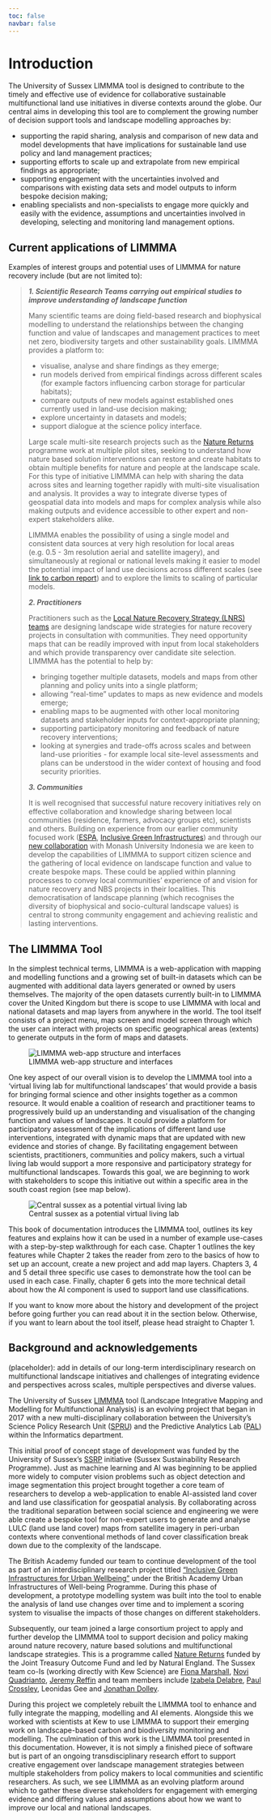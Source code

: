 ```yaml
---
toc: false
navbar: false
---
```


# Introduction {.unnumbered}

The University of Sussex LIMMMA tool is designed to contribute to the timely and effective use of evidence for collaborative sustainable multifunctional land use initiatives in diverse contexts around the globe. Our central aims in developing this tool are to complement the growing number of decision support tools and landscape modelling approaches by:

- supporting the rapid sharing, analysis and comparison of new data and model developments that have implications for sustainable land use  policy and land management practices;
- supporting efforts to scale up and extrapolate from new empirical findings as appropriate;
- supporting engagement with the uncertainties involved and comparisons with existing data sets and model outputs to inform bespoke decision making;
- enabling specialists and non-specialists to engage more quickly and easily with the evidence, assumptions and uncertainties involved in developing, selecting and monitoring land management options.

## Current applications of LIMMMA {.unnumbered}

Examples of interest groups and potential uses of LIMMMA for nature recovery include (but are not limited to):

> ***1. Scientific Research Teams carrying out empirical studies to improve understanding of landscape function***
>
> Many scientific teams are doing field-based research and biophysical modelling to understand the relationships between the changing function and value of landscapes and management practices to meet net zero, biodiversity targets and other sustainability goals. LIMMMA provides a platform to:
>
> - visualise, analyse and share findings as they emerge;
> - run models derived from empirical findings across different scales (for example factors influencing carbon storage for particular habitats);
> - compare outputs of new models against established ones currently used in land-use decision making;
> - explore uncertainty in datasets and models;
> - support dialogue at the science policy interface.
>
> Large scale multi-site research projects such as the [Nature Returns](https://publications.naturalengland.org.uk/publication/5924090708492288) programme work at multiple pilot sites, seeking to understand how nature based solution interventions can restore and create habitats to obtain multiple benefits for nature and people at the landscape scale. For this type of initiative LIMMMA can help with sharing the data across sites and learning together rapidly with multi-site visualisation and analysis. It provides a way to integrate diverse types of geospatial data into models and maps for complex analysis while also making outputs and evidence accessible to other expert and non-expert stakeholders alike. 
>
> LIMMMA enables the possibility of using a single model and consistent data sources at very high resolution for local areas (e.g. 0.5 - 3m resolution aerial and satellite imagery), and simultaneously at regional or national levels making it easier to model the potential impact of land use decisions across different scales (see [link to carbon report]()) and to explore the limits to scaling of particular models.
>
> ***2. Practitioners***
>
> Practitioners such as the [Local Nature Recovery Strategy (LNRS) teams](https://www.sussexnaturerecovery.org.uk) are designing landscape wide strategies for nature recovery projects in consultation with communities. They need opportunity maps that can be readily improved with input from local stakeholders and which provide transparency over candidate site selection. LIMMMA has the potential to help by:
>
> - bringing together multiple datasets, models and maps from other planning and policy units into a single platform;
> - allowing "real-time" updates to maps as new evidence and models emerge; 
> - enabling maps to be augmented with other local monitoring datasets and stakeholder inputs for context-appropriate planning;
> - supporting participatory monitoring and feedback of nature recovery interventions;
> - looking at synergies and trade-offs across scales and between land-use priorities - for example local site-level assessments and plans can be understood in the wider context of housing and food security priorities.
>
> ***3. Communities***
>
> It is well recognised that successful nature recovery initiatives rely on effective collaboration and knowledge sharing between local communities (residence, farmers, advocacy groups etc), scientists and others. Building on experience from our earlier community focused work ([ESPA](https://www.espa.ac.uk/projects/ne-l001292-1), [Inclusive Green Infrastructures](https://agri-food-transformations.netlify.app/)) and through our [new collaboration](https://www.gcbc.org.uk/project/exploring-sustainable-land-use-pathways-for-ecosystems-food-security-and-poverty-alleviation-opportunities-for-indonesias-food-estate-programme/) with Monash University Indonesia we are keen to develop the capabilities of LIMMMA to support citizen science and the gathering of local evidence on landscape function and value to create bespoke maps. These could be applied within planning processes to convey local communities' experience of and vision for nature recovery and NBS projects in their localities. This democratisation of landscape planning (which recognises the diversity of biophysical and socio-cultural landscape values) is central to strong community engagement and achieving realistic and lasting interventions.

## The LIMMMA Tool

In the simplest technical terms, LIMMMA is a web-application with mapping and modelling functions and a growing set of built-in datasets which can be augmented with additional data layers generated or owned by users themselves. The majority of the open datasets currently built-in to LIMMMA cover the United Kingdom but there is scope to use LIMMMA with local and national datasets and map layers from anywhere in the world. The tool itself consists of a project menu, map screen and model screen through which the user can interact with projects on specific geographical areas (extents) to generate outputs in the form of maps and datasets.

![LIMMMA web-app structure and interfaces](images/project-extent-map-model-output.png)

One key aspect of our overall vision is to develop the LIMMMA tool into a 'virtual living lab for multifunctional landscapes' that would provide a basis for bringing formal science and other insights together as a common resource. It would enable a coalition of research and practitioner teams to progressively build up an understanding and visualisation of the changing function and values of landscapes. It could provide a platform for participatory assessment of the implications of different land use interventions, integrated with dynamic maps that are updated with new evidence and stories of change. By facilitating engagement between scientists, practitioners, communities and policy makers, such a virtual living lab would support a more responsive and participatory strategy for multifunctional landscapes. Towards this goal, we are beginning to work with stakeholders to scope this initiative out within a specific area in the south coast region (see map below).

![Central sussex as a potential virtual living lab](images/index-intro/central-sussex.png)

This book of documentation introduces the LIMMMA tool, outlines its key features and explains how it can be used in a number of example use-cases with a step-by-step walkthrough for each case.
Chapter 1 outlines the key features while Chapter 2 takes the reader from zero to the basics of how to set up an account, create a new project and add map layers.
Chapters 3, 4 and 5 detail three specific use cases to demonstrate how the tool can be used in each case.
Finally, chapter 6 gets into the more technical detail about how the AI component is used to support land use classifications.

If you want to know more about the history and development of the project before going further you can read about it in the section below. Otherwise, if you want to learn about the tool itself, please head straight to Chapter 1.

## Background and acknowledgements {.unnumbered}

(placeholder): add in details of our long-term interdisciplinary research on multifunctional landscape initiatives and challenges of integrating evidence and perspectives across scales, multiple perspectives and diverse values.

The University of Sussex [LIMMMA](https://landscapes.wearepal.ai/) tool (Landscape Integrative Mapping and Modelling for Multifunctional Analysis) is an evolving project that began in 2017 with a new multi-disciplinary collaboration between the University's Science Policy Research Unit ([SPRU](https://www.sussex.ac.uk/business-school/people-and-departments/spru)) and the Predictive Analytics Lab ([PAL](https://wearepal.ai)) within the Informatics department.

This initial proof of concept stage of development was funded by the University of Sussex's [SSRP](https://www.sussex.ac.uk/research/centres/sussex-sustainability-research-programme/) initiative (Sussex Sustainability Research Programme). Just as machine learning and AI was beginning to be applied more widely to computer vision problems such as object detection and image segmentation this project brought together a core team of researchers to develop a web-application to enable AI-assisted land cover and land use classification for geospatial analysis.
By collaborating across the traditional separation between social science and engineering we were able create a bespoke tool for non-expert users to generate and analyse LULC (land use land cover) maps from satellite imagery in peri-urban contexts where conventional methods of land cover classification break down due to the complexity of the landscape.

The British Academy funded our team to continue development of the tool as part of an interdisciplinary research project titled [“Inclusive Green Infrastructures for Urban Wellbeing”](https://agri-food-transformations.netlify.app/) under the British Academy Urban Infrastructures of Well-being Programme.
During this phase of development, a prototype modelling system was built into the tool to enable the analysis of land use changes over time and to implement a scoring system to visualise the impacts of those changes on different stakeholders.

Subsequently, our team joined a large consortium project to apply and further develop the LIMMMA tool to support decision and policy making around nature recovery, nature based solutions and multifunctional landscape strategies. This is a programme called [Nature Returns](https://www.kew.org/science/nature-returns) funded by the Joint Treasury Outcome Fund and led by Natural England. The Sussex team co-Is (working directly with Kew Science) are [Fiona Marshall](https://profiles.sussex.ac.uk/p174494-fiona-marshall), [Novi Quadrianto](https://profiles.sussex.ac.uk/p335583-novi-quadrianto), [Jeremy Reffin](https://profiles.sussex.ac.uk/p78802-jeremy-reffin) and team members include [Izabela Delabre](https://www.bbk.ac.uk/our-staff/profile/9301964/izabela-delabre), [Paul Crossley](https://profiles.sussex.ac.uk/p592943-paul-crossley), Leonidas Gee and [Jonathan Dolley](https://profiles.sussex.ac.uk/p133363-jonathan-dolley).

During this project we completely rebuilt the LIMMMA tool to enhance and fully integrate the mapping, modelling and AI elements. Alongside this we worked with scientists at Kew to use LIMMMA to support their emerging work on landscape-based carbon and biodiversity monitoring and modelling. The culmination of this work is the LIMMMA tool presented in this documentation. However, it is not simply a finished piece of software but is part of an ongoing transdisciplinary research effort to support creative engagement over landscape management strategies between multiple stakeholders from policy makers to local communities and scientific researchers. As such, we see LIMMMA as an evolving platform around which to gather these diverse stakeholders for engagement with emerging evidence and differing values and assumptions about how we want to improve our local and national landscapes.